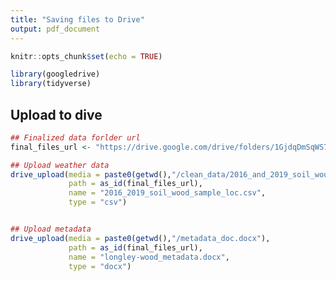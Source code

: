 ```yaml
---
title: "Saving files to Drive"
output: pdf_document
---
```


```r
knitr::opts_chunk$set(echo = TRUE)

library(googledrive)
library(tidyverse)
```

## Upload to dive
```r

## Finalized data forlder url
final_files_url <- "https://drive.google.com/drive/folders/1GjdqDmSqWS7ut7cXrIPW-qTHHEIl24XS"

## Upload weather data
drive_upload(media = paste0(getwd(),"/clean_data/2016_and_2019_soil_wood_samples_loc.csv"),
             path = as_id(final_files_url),
             name = "2016_2019_soil_wood_sample_loc.csv",
             type = "csv")


## Upload metadata
drive_upload(media = paste0(getwd(),"/metadata_doc.docx"),
             path = as_id(final_files_url),
             name = "longley-wood_metadata.docx",
             type = "docx")

```

